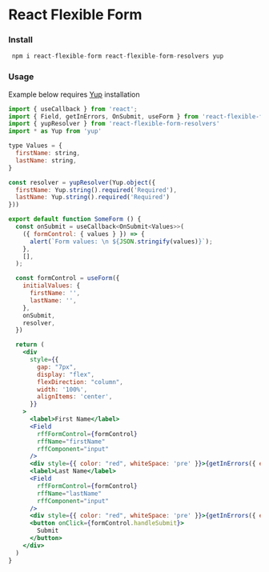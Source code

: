 # React Flexible Form

### Install

```jsx
 npm i react-flexible-form react-flexible-form-resolvers yup
```

### Usage

Example below requires [Yup](https://github.com/jquense/yup) installation

```jsx
import { useCallback } from 'react';
import { Field, getInErrors, OnSubmit, useForm } from 'react-flexible-form'
import { yupResolver } from 'react-flexible-form-resolvers'
import * as Yup from 'yup'

type Values = {
  firstName: string,
  lastName: string,
}

const resolver = yupResolver(Yup.object({
  firstName: Yup.string().required('Required'),
  lastName: Yup.string().required('Required')
}))

export default function SomeForm () {
  const onSubmit = useCallback<OnSubmit<Values>>(
    ({ formControl: { values } }) => {
      alert(`Form values: \n ${JSON.stringify(values)}`);
    },
    [],
  );

  const formControl = useForm({
    initialValues: {
      firstName: '',
      lastName: '',
    },
    onSubmit,
    resolver,
  })

  return (
    <div
      style={{
        gap: "7px",
        display: "flex",
        flexDirection: "column",
        width: '100%',
        alignItems: 'center',
      }}
    >
      <label>First Name</label>
      <Field
        rffFormControl={formControl}
        rffName="firstName"
        rffComponent="input"
      />
      <div style={{ color: "red", whiteSpace: 'pre' }}>{getInErrors({ errors: formControl.errors, name: 'firstName' }).join(', ') || ' '}</div>
      <label>Last Name</label>
      <Field
        rffFormControl={formControl}
        rffName="lastName"
        rffComponent="input"
      />
      <div style={{ color: "red", whiteSpace: 'pre' }}>{getInErrors({ errors: formControl.errors, name: 'lastName' }).join(', ') || ' '}</div>
      <button onClick={formControl.handleSubmit}>
        Submit
      </button>
    </div>
  )
}
```